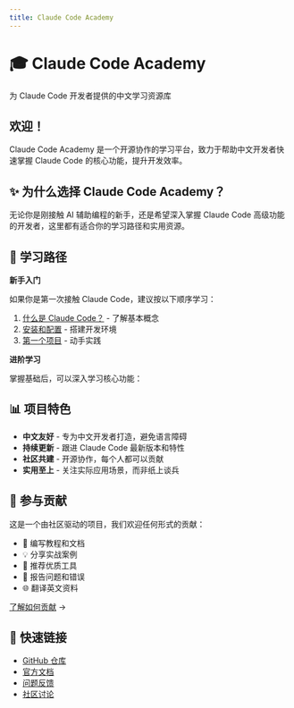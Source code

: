 ```yaml
---
title: Claude Code Academy
---
```



# 🎓 Claude Code Academy

<p className="text-xl mt-6 text-gray-600 dark:text-gray-400">为 Claude Code 开发者提供的中文学习资源库</p>

## 欢迎！

Claude Code Academy 是一个开源协作的学习平台，致力于帮助中文开发者快速掌握 Claude Code 的核心功能，提升开发效率。

## ✨ 为什么选择 Claude Code Academy？

无论你是刚接触 AI 辅助编程的新手，还是希望深入掌握 Claude Code 高级功能的开发者，这里都有适合你的学习路径和实用资源。

<Cards>
  <Cards.Card icon="🚀" title="快速上手" href="/getting-started/introduction" />
  <Cards.Card icon="💡" title="实战导向" href="/examples" />
  <Cards.Card icon="🛠️" title="工具资源" href="/resources/tools/mcp-servers" />
  <Cards.Card icon="💎" title="最佳实践" href="/best-practices/workflow" />
</Cards>

## 🎯 学习路径

**新手入门**

如果你是第一次接触 Claude Code，建议按以下顺序学习：

1. [什么是 Claude Code？](/getting-started/introduction) - 了解基本概念
2. [安装和配置](/getting-started/installation) - 搭建开发环境
3. [第一个项目](/getting-started/first-project) - 动手实践

**进阶学习**

掌握基础后，可以深入学习核心功能：

<Cards>
  <Cards.Card icon="🔌" title="MCP Server 开发" href="/tutorials/mcp-servers" />
  <Cards.Card icon="🤖" title="Sub-Agent 开发" href="/tutorials/sub-agents" />
  <Cards.Card icon="⚡" title="Slash Command" href="/tutorials/slash-commands" />
</Cards>

## 📊 项目特色

- **中文友好** - 专为中文开发者打造，避免语言障碍
- **持续更新** - 跟进 Claude Code 最新版本和特性
- **社区共建** - 开源协作，每个人都可以贡献
- **实用至上** - 关注实际应用场景，而非纸上谈兵

## 🤝 参与贡献

这是一个由社区驱动的项目，我们欢迎任何形式的贡献：

- 📝 编写教程和文档
- 💡 分享实战案例
- 🔧 推荐优质工具
- 🐛 报告问题和错误
- 🌐 翻译英文资料

[了解如何贡献](/community/contributing) →

## 🔗 快速链接

- [GitHub 仓库](https://github.com/zjh1943/claude-code-academy)
- [官方文档](https://docs.claude.com/claude-code)
- [问题反馈](https://github.com/zjh1943/claude-code-academy/issues)
- [社区讨论](https://github.com/zjh1943/claude-code-academy/discussions)
